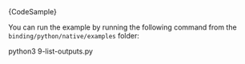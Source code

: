 
<CodeBlock className="language-python">
    {CodeSample}
</CodeBlock>

You can run the example by running the following command from the `binding/python/native/examples` folder:

<CodeBlock className="language-bash">
    python3 9-list-outputs.py
</CodeBlock>
